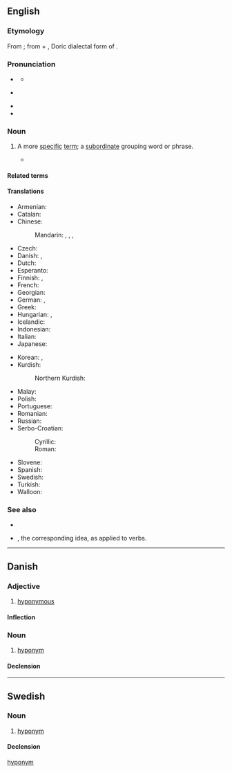 {{also|Hyponym}}
==English==

===Etymology===
From {{affix|en|hypo-|gloss1=under|-onym|gloss2=name; word}}; from {{der|en|grc|ὑπό||under}} + {{m|grc|ὄνυμα}}, Doric dialectal form of {{m|grc|ὄνομα||name}}.

===Pronunciation===
* {{a|UK}} {{IPA|en|/ˈhaɪpəʊ.nɪm/|/ˈhaɪpə.nɪm/}}
** {{homophone|en|hypernym}}
* {{a|US|Canada}} {{IPA|en|/ˈhaɪ.poʊ.nɪm/|/ˈhaɪpə.nɪm/}}
* {{rhymes|en|ɪm}}
* {{audio|en|En-ca-hyponym.ogg|Audio (Canada)}}

===Noun===
{{en-noun}}

# {{lb|en|semantics}} A more [[specific]] [[term]]; a [[subordinate]] grouping word or phrase.
#: {{ux|en|“Dog” is a '''hyponym''' of “animal”.}}
#* {{quote-book|en|year=1977|author=Ruth Kempson|title=Semantic Theory|location=Cambridge|publisher=Cambridge University Press|isbn=0521216133|page=86|passage=''Woman'' itself has as other '''hyponyms''', ''sculptress'' and ''waitress'', but is itself a '''hyponym''' of ''adult''.}}
#: {{ant|en|hyperonym|hypernym}}
#: {{coordinate terms|en|meronym}}

====Related terms====
{{rel3|en
|hyponymic
|hyponymous
|hyponymy}}

====Translations====
{{trans-top|more specific word}}
* Armenian: {{t|hy|տեսականիշ}}
* Catalan: {{t+|ca|hipònim|m}}
* Chinese:
*: Mandarin: {{t|cmn|下義詞}}, {{t|cmn|下义词|tr=xiàyìcí}}, {{t|cmn|下位詞}}, {{t|cmn|下位词|tr=xiàwèicí}}
* Czech: {{t+|cs|hyponymum|n}}
* Danish: {{t+|da|hyponym|n}}, {{t+|da|underbegreb|n}}
* Dutch: {{t+|nl|hyponiem|n}}
* Esperanto: {{t|eo|hiponimo}}
* Finnish: {{t+|fi|alakäsite}}, {{t+|fi|hyponyymi}}
* French: {{t+|fr|hyponyme|m}}
* Georgian: {{t|ka|ჰიპონიმი}}
* German: {{t+|de|Unterbegriff|m}}, {{t+|de|Hyponym|n}}
* Greek: {{t+|el|υπώνυμο|n}}
* Hungarian: {{t+|hu|hiponima}}, {{t|hu|[[alárendelt]] [[fogalom]]/[[név]]/[[kifejezés]]}}
* Icelandic: {{t+|is|undirheiti|n}}
* Indonesian: {{t+|id|hiponim}}
* Italian: {{t+|it|iponimo|m}}
* Japanese: {{t+|ja|下位語|tr=[[かいご]], kaigo}}
{{trans-mid}}
* Korean: {{t+|ko|하위어}}, {{t+|ko|하의어}}
* Kurdish:
*: Northern Kurdish: {{t|kmr|hîponîm}}
* Malay: {{t|ms|hiponim}}
* Polish: {{t+|pl|hiponim|m-in}}
* Portuguese: {{t+|pt|hipónimo|m}}
* Romanian: {{t|ro|hiponim|n}}
* Russian: {{t+|ru|гипо́ним|m}}
* Serbo-Croatian:
*: Cyrillic: {{t|sh|хипо̀нӣм|m}}
*: Roman: {{t+|sh|hipònīm|m}}
* Slovene: {{t|sl|podpomenka|f}}
* Spanish: {{t+|es|hipónimo|m}}
* Swedish: {{t+|sv|hyponym|c}}
* Turkish: {{t|tr|alt kavram}}
* Walloon: {{t+|wa|dizotrin mot|m}}
{{trans-bottom}}

===See also===
* {{projectlink|wikipedia}}
* {{l|en|troponym}}, the corresponding idea, as applied to verbs.

----

==Danish==

===Adjective===
{{da-adj}}

# [[hyponymous]]

====Inflection====
{{da-infl-adj}}

===Noun===
{{da-noun|et|er}}

# [[hyponym#English|hyponym]]
#: {{syn|da|underbegreb}}

====Declension====
{{da-decl|et|er}}

----

==Swedish==

===Noun===
{{sv-noun|c}}

# [[#English|hyponym]]

====Declension====
{{sv-infl-noun-c-er}}

[[Category:sv:Semantics|hyponym]]